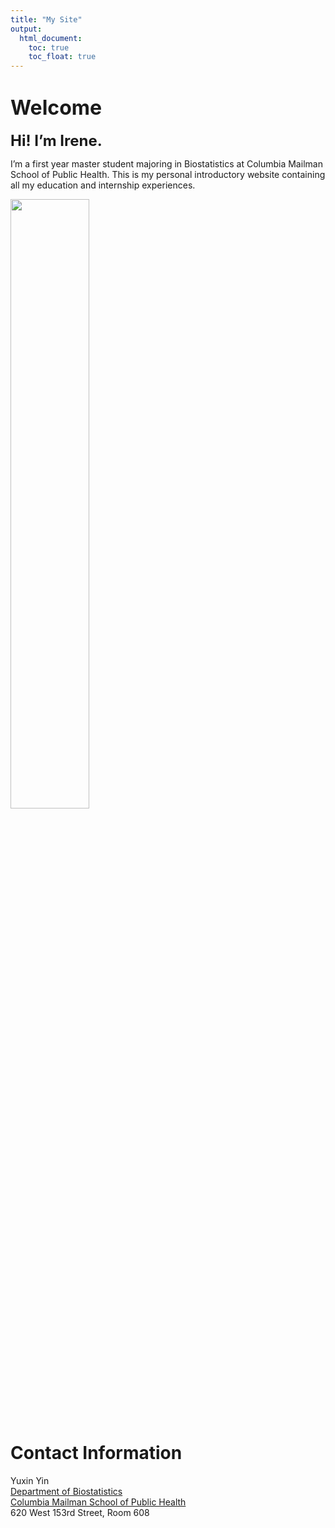 ```yaml
---
title: "My Site"
output: 
  html_document:
    toc: true
    toc_float: true
---
```


# <font size="6"> **Welcome** </font>

<font size="5"> **Hi! I'm Irene.** </font> 

I'm a first year master student majoring in Biostatistics at Columbia Mailman School of Public Health. This is my personal introductory website containing all my education and internship experiences. 


<img src="images/pic2.jpeg" style="height:50%">


# Contact Information
Yuxin Yin<br>
[Department of Biostatistics](https://www.publichealth.columbia.edu/academics/departments/biostatistics) <br>
[Columbia Mailman School of Public Health](https://www.publichealth.columbia.edu) <br>
620 West 153rd Street, Room 608 <br>







